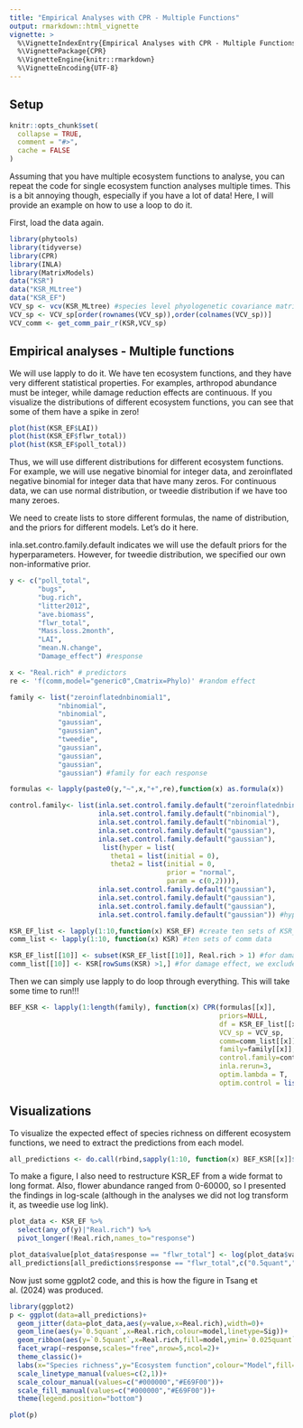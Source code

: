 ```yaml
---
title: "Empirical Analyses with CPR - Multiple Functions"
output: rmarkdown::html_vignette
vignette: >
  %\VignetteIndexEntry{Empirical Analyses with CPR - Multiple Functions}
  %\VignettePackage{CPR}
  %\VignetteEngine{knitr::rmarkdown}
  %\VignetteEncoding{UTF-8}
---
```


## Setup

```r
knitr::opts_chunk$set(
  collapse = TRUE,
  comment = "#>",
  cache = FALSE
)
```

Assuming that you have multiple ecosystem functions to analyse, you can repeat the code for single ecosystem function analyses multiple times. This is a bit annoying though, especially if you have a lot of data! Here, I will provide an example on how to use a loop to do it.

First, load the data again.
```r
library(phytools)
library(tidyverse)
library(CPR)
library(INLA)
library(MatrixModels)
data("KSR")
data("KSR_MLtree")
data("KSR_EF")
VCV_sp <- vcv(KSR_MLtree) #species level phyologenetic covariance matrix using default (Brownian) model
VCV_sp <- VCV_sp[order(rownames(VCV_sp)),order(colnames(VCV_sp))]
VCV_comm <- get_comm_pair_r(KSR,VCV_sp)
```

## Empirical analyses - Multiple functions

We will use lapply to do it. We have ten ecosystem functions, and they have very different statistical properties. For examples, arthropod abundance must be integer, while damage reduction effects are continuous. If you visualize the distributions of different ecosystem functions, you can see that some of them have a spike in zero! 

```r
plot(hist(KSR_EF$LAI))
plot(hist(KSR_EF$flwr_total))
plot(hist(KSR_EF$poll_total))
```

Thus, we will use different distributions for different ecosystem functions. For example, we will use negative binomial for integer data, and zeroinflated negative binomial for integer data that have many zeros. For continuous data, we can use normal distribution, or tweedie distribution if we have too many zeroes. 

We need to create lists to store different formulas, the name of distribution, and the priors for different models. Let's do it here.

inla.set.contro.family.default indicates we will use the default priors for the hyperparameters. However, for tweedie distribution, we specified our own non-informative prior. 

```r
y <- c("poll_total",
       "bugs",
       "bug.rich",
       "litter2012",
       "ave.biomass",
       "flwr_total",
       "Mass.loss.2month",
       "LAI",
       "mean.N.change",
       "Damage_effect") #response

x <- "Real.rich" # predictors
re <- 'f(comm,model="generic0",Cmatrix=Phylo)' #random effect

family <- list("zeroinflatednbinomial1",
            "nbinomial",
            "nbinomial",
            "gaussian",
            "gaussian",
            "tweedie",
            "gaussian",
            "gaussian",
            "gaussian",
            "gaussian") #family for each response

formulas <- lapply(paste0(y,"~",x,"+",re),function(x) as.formula(x))

control.family<- list(inla.set.control.family.default("zeroinflatednbinomial1"),
                      inla.set.control.family.default("nbinomial"),
                      inla.set.control.family.default("nbinomial"),
                      inla.set.control.family.default("gaussian"),
                      inla.set.control.family.default("gaussian"),
                       list(hyper = list(
                         theta1 = list(initial = 0),
                         theta2 = list(initial = 0,
                                       prior = "normal",
                                       param = c(0,2)))),
                      inla.set.control.family.default("gaussian"),
                      inla.set.control.family.default("gaussian"),
                      inla.set.control.family.default("gaussian"),
                      inla.set.control.family.default("gaussian")) #hyperparameter priors

KSR_EF_list <- lapply(1:10,function(x) KSR_EF) #create ten sets of KSR_EF data
comm_list <- lapply(1:10, function(x) KSR) #ten sets of comm data

KSR_EF_list[[10]] <- subset(KSR_EF_list[[10]], Real.rich > 1) #for damage effect, we exclude monoculture communities
comm_list[[10]] <- KSR[rowSums(KSR) >1,] #for damage effect, we exclude monoculture communities

```

Then we can simply use lapply to do loop through everything. This will take some time to run!!!

```r
BEF_KSR <- lapply(1:length(family), function(x) CPR(formulas[[x]],
                                                    priors=NULL,
                                                    df = KSR_EF_list[[x]],
                                                    VCV_sp = VCV_sp,
                                                    comm=comm_list[[x]],
                                                    family=family[[x]],
                                                    control.family=control.family[[x]],
                                                    inla.rerun=3,
                                                    optim.lambda = T,
                                                    optim.control = list(factr=1e11)))

```

## Visualizations

To visualize the expected effect of species richness on different ecosystem functions, we need to extract the predictions from each model. 

```r
all_predictions <- do.call(rbind,sapply(1:10, function(x) BEF_KSR[[x]]$prediction))
```

To make a figure, I also need to restructure KSR_EF from a wide format to long format. Also, flower abundance ranged from 0-60000, so I presented the findings in log-scale (although in the analyses we did not log transform it, as tweedie use log link).

```r
plot_data <- KSR_EF %>%
  select(any_of(y)|"Real.rich") %>%
  pivot_longer(!Real.rich,names_to="response")

plot_data$value[plot_data$response == "flwr_total"] <- log(plot_data$value[plot_data$response == "flwr_total"]+1)
all_predictions[all_predictions$response == "flwr_total",c("0.5quant","0.025quant","0.975quant")] <- log(all_predictions[all_predictions$response == "flwr_total",c("0.5quant","0.025quant","0.975quant")]+1)
```

Now just some ggplot2 code, and this is how the figure in Tsang et al. (2024) was produced.

```r
library(ggplot2)
p <- ggplot(data=all_predictions)+
  geom_jitter(data=plot_data,aes(y=value,x=Real.rich),width=0)+
  geom_line(aes(y=`0.5quant`,x=Real.rich,colour=model,linetype=Sig))+
  geom_ribbon(aes(y=`0.5quant`,x=Real.rich,fill=model,ymin=`0.025quant`,ymax=`0.975quant`),alpha=0.3,colour="transparent")+
  facet_wrap(~response,scales="free",nrow=5,ncol=2)+
  theme_classic()+
  labs(x="Species richness",y="Ecosystem function",colour="Model",fill="Model",linetype="Significance")+
  scale_linetype_manual(values=c(2,1))+
  scale_colour_manual(values=c("#000000","#E69F00"))+
  scale_fill_manual(values=c("#000000","#E69F00"))+
  theme(legend.position="bottom")

plot(p)
```
